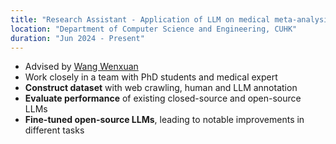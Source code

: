 ```yaml
---
title: "Research Assistant - Application of LLM on medical meta-analysis"
location: "Department of Computer Science and Engineering, CUHK"
duration: "Jun 2024 - Present"
---
```


- Advised by [Wang Wenxuan](https://jarviswang94.github.io/)
- Work closely in a team with PhD students and medical expert
- **Construct dataset** with web crawling, human and LLM annotation
- **Evaluate performance** of existing closed-source and open-source LLMs
- **Fine-tuned open-source LLMs**, leading to notable improvements in different tasks